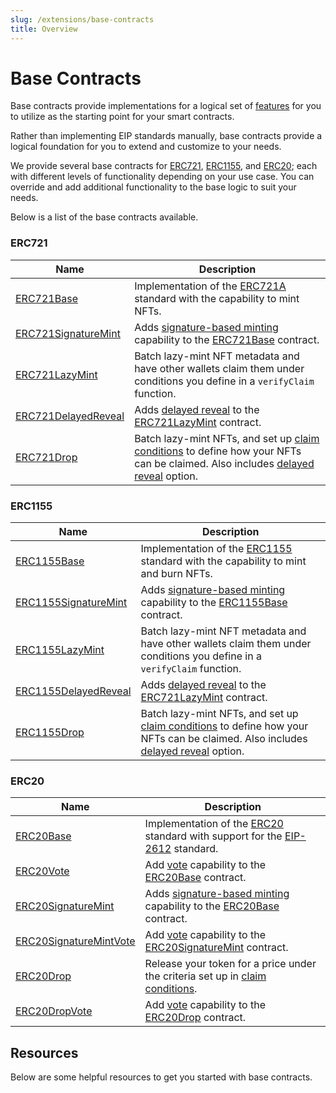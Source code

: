 ---
slug: /extensions/base-contracts
title: Overview
---


# Base Contracts

<div className="heroGrid">
  
  <div>
    <p>
      Base contracts provide implementations for a logical set of <a href='/extensions/features'>features</a> for you to utilize as the starting point for your smart contracts.
    </p>

Rather than implementing EIP standards manually, base contracts provide a logical foundation for you to extend and customize to your needs.

We provide several base contracts for [ERC721](/extensions/base-contracts/erc-721/erc721base), [ERC1155](/extensions/base-contracts/erc-1155/erc1155base), and
[ERC20](/extensions/base-contracts/erc-20/erc20base); each with different levels of functionality depending on your use case.
You can override and add additional functionality to the base logic to suit your needs.

Below is a list of the base contracts available.

</div>

<div className="heroGridImageContainer">
  <ThemedImage
    sources={{
      light: "/assets/extensions.png",
      dark: "/assets/extensions.png",
    }}
    className="heroGridImage"
    alt="thirdweb dashboard"
  />
</div>

</div>

### ERC721

| Name                                                                          | Description                                                                                                                                                                                                                           |
| ----------------------------------------------------------------------------- | ------------------------------------------------------------------------------------------------------------------------------------------------------------------------------------------------------------------------------------- |
| [ERC721Base](/extensions/base-contracts/erc-721/erc721base)                   | Implementation of the [ERC721A](https://www.erc721a.org/) standard with the capability to mint NFTs.                                                                                                                                  |
| [ERC721SignatureMint](/extensions/base-contracts/erc-721/erc721signaturemint) | Adds [signature-based minting](/extensions/erc721signaturemintable) capability to the [ERC721Base](/extensions/base-contracts/erc-721/erc721base) contract.                                                                           |
| [ERC721LazyMint](/extensions/base-contracts/erc-721/erc721lazymint)           | Batch lazy-mint NFT metadata and have other wallets claim them under conditions you define in a `verifyClaim` function.                                                                                                               |
| [ERC721DelayedReveal](/extensions/base-contracts/erc-721/erc721delayedreveal) | Adds [delayed reveal](/extensions/erc721revealable) to the [ERC721LazyMint](/extensions/base-contracts/erc-721/erc721lazymint) contract.                                                                                              |
| [ERC721Drop](/extensions/base-contracts/erc-721/erc721drop)                   | Batch lazy-mint NFTs, and set up [claim conditions](/extensions/erc721claimablewithconditions) to define how your NFTs can be claimed. Also includes [delayed reveal](/extensions/base-contracts/erc-721/erc721delayedreveal) option. |

### ERC1155

| Name                                                                             | Description                                                                                                                                                                                                                              |
| -------------------------------------------------------------------------------- | ---------------------------------------------------------------------------------------------------------------------------------------------------------------------------------------------------------------------------------------- |
| [ERC1155Base](/extensions/base-contracts/erc-1155/erc1155base)                   | Implementation of the [ERC1155](https://eips.ethereum.org/EIPS/eip-1155) standard with the capability to mint and burn NFTs.                                                                                                             |
| [ERC1155SignatureMint](/extensions/base-contracts/erc-1155/erc1155signaturemint) | Adds [signature-based minting](/extensions/erc1155signaturemintable) capability to the [ERC1155Base](/extensions/base-contracts/erc-1155/erc1155base) contract.                                                                          |
| [ERC1155LazyMint](/extensions/base-contracts/erc-1155/erc1155lazymint)           | Batch lazy-mint NFT metadata and have other wallets claim them under conditions you define in a `verifyClaim` function.                                                                                                                  |
| [ERC1155DelayedReveal](/extensions/base-contracts/erc-1155/erc1155delayedreveal) | Adds [delayed reveal](/extensions/erc1155revealable) to the [ERC721LazyMint](/extensions/base-contracts/erc-1155/erc1155lazymint) contract.                                                                                              |
| [ERC1155Drop](/extensions/base-contracts/erc-1155/erc1155drop)                   | Batch lazy-mint NFTs, and set up [claim conditions](/extensions/erc1155claimablewithconditions) to define how your NFTs can be claimed. Also includes [delayed reveal](/extensions/base-contracts/erc-1155/erc1155delayedreveal) option. |

### ERC20

| Name                                                                                | Description                                                                                                                                                                                                                                 |
| ----------------------------------------------------------------------------------- | ------------------------------------------------------------------------------------------------------------------------------------------------------------------------------------------------------------------------------------------- |
| [ERC20Base](/extensions/base-contracts/erc-20/erc20base)                            | Implementation of the [ERC20](https://eips.ethereum.org/EIPS/eip-20) standard with support for the [EIP-2612](https://eips.ethereum.org/EIPS/eip-2612) standard.                                                                            |
| [ERC20Vote](/extensions/base-contracts/erc-20/erc20vote)                            | Add [vote](https://github.com/thirdweb-dev/contracts/blob/main/contracts/openzeppelin-presets/token/ERC20/extensions/ERC20Votes.sol) capability to the [ERC20Base](/extensions/base-contracts/erc-20/erc20base) contract.                   |
| [ERC20SignatureMint](/extensions/base-contracts/erc-20/erc20signaturemint)          | Adds [signature-based minting](/extensions/erc20signaturemintable) capability to the [ERC20Base](/extensions/base-contracts/erc-20/erc20base) contract.                                                                                     |
| [ERC20SignatureMintVote](/extensions/base-contracts/erc-20/erc20signaturemint-vote) | Add [vote](https://github.com/thirdweb-dev/contracts/blob/main/contracts/openzeppelin-presets/token/ERC20/extensions/ERC20Votes.sol) capability to the [ERC20SignatureMint](/extensions/base-contracts/erc-20/erc20signaturemint) contract. |
| [ERC20Drop](/extensions/base-contracts/erc-20/erc20drop)                            | Release your token for a price under the criteria set up in [claim conditions](/extensions/erc1155claimablewithconditions).                                                                                                                 |
| [ERC20DropVote](/extensions/base-contracts/erc-20/erc20drop-vote)                   | Add [vote](https://github.com/thirdweb-dev/contracts/blob/main/contracts/openzeppelin-presets/token/ERC20/extensions/ERC20Votes.sol) capability to the [ERC20Drop](/extensions/base-contracts/erc-20/erc20drop) contract.                   |

## Resources

Below are some helpful resources to get you started with base contracts.

<div className="row" style={{ marginBottom: 24 }}>
  <div className="col col--6" style={{ marginTop: 8 }}>
    <QuickstartCard
      name="Get Started: Customize a Base Contract"
      link="https://portal.thirdweb.com/getting-started/creating-custom-contracts"
      image="/assets/icons/education.png"
    />
  </div>
  <div className="col col--6" style={{ marginTop: 8 }}>
    <QuickstartCard
      name="Guide: Build A MAYC Clone by Customizing Base Contracts"
      link="https://blog.thirdweb.com/guides/create-an-mayc-collection-clone/"
      image="/assets/icons/education.png"
    />
  </div>
</div>
